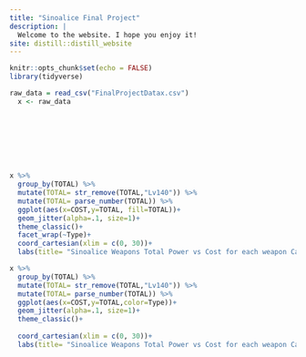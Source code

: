 ```yaml
---
title: "Sinoalice Final Project"
description: |
  Welcome to the website. I hope you enjoy it!
site: distill::distill_website
---
```


```r
knitr::opts_chunk$set(echo = FALSE)
library(tidyverse)
```



```r
raw_data = read_csv("FinalProjectDatax.csv") 
  x <- raw_data 
  

  
  


        
```


```r
x %>% 
  group_by(TOTAL) %>% 
  mutate(TOTAL= str_remove(TOTAL,"Lv140")) %>% 
  mutate(TOTAL= parse_number(TOTAL)) %>% 
  ggplot(aes(x=COST,y=TOTAL, fill=TOTAL))+
  geom_jitter(alpha=.1, size=1)+
  theme_classic()+
  facet_wrap(~Type)+
  coord_cartesian(xlim = c(0, 30))+
  labs(title= "Sinoalice Weapons Total Power vs Cost for each weapon Catagory", subtitle= "highest density of weapons is around the 15-25 cost range and the weapon range is similar but there is a slight bias for multi target weapons ", y="Total Weapon Power", caption = "Source:SINoALICE developed by Pokelabo")
```
```r
x %>% 
  group_by(TOTAL) %>% 
  mutate(TOTAL= str_remove(TOTAL,"Lv140")) %>% 
  mutate(TOTAL= parse_number(TOTAL)) %>% 
  ggplot(aes(x=COST,y=TOTAL,color=Type))+
  geom_jitter(alpha=.1, size=1)+
  theme_classic()+
  
  coord_cartesian(xlim = c(0, 30))+
  labs(title= "Sinoalice Weapons Total Power vs Cost for each weapon Catagory", subtitle= "highest density of weapons is around the 15-25 cost range and the weapon range is similar but there is a slight bias for multi target weapons ", y="Total Weapon Power", caption = "Source:SINoALICE developed by Pokelabo")
```
